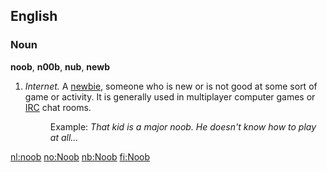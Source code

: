 ==English==
===Noun===
'''noob''', '''n00b''', '''nub''', '''newb'''

#''Internet.'' A [[newbie]], someone who is new or is not good at some sort of game or activity. It is generally used in multiplayer computer games or [[IRC]] chat rooms.
#:Example: ''That kid is a major noob. He doesn't know how to play at all...''

[[nl:noob]]
[[no:Noob]]
[[nb:Noob]]
[[fi:Noob]]